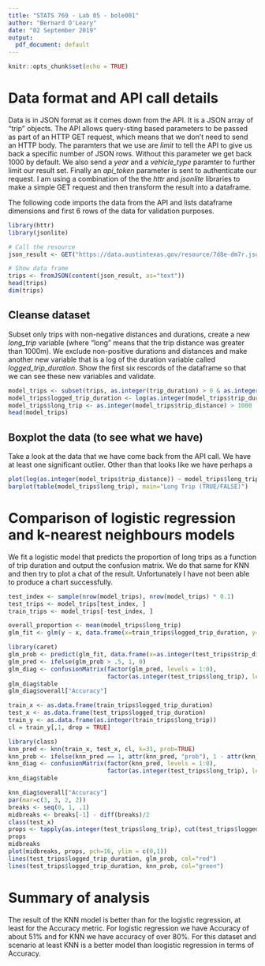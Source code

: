 ---
title: "STATS 769 - Lab 05 - bole001"
author: "Bernard O'Leary"
date: "02 September 2019"
output:
  pdf_document: default
---

```{r setup, include=FALSE}
knitr::opts_chunk$set(echo = TRUE)
```

# Data format and API call details

Data is in JSON format as it comes down from the API. It is a JSON array of "trip" objects. The API allows query-sting based parameters to be passed as part of an HTTP GET request, which means that we don't need to send an HTTP body. The paramters that we use are *limit* to tell the API to give us back a specific number of JSON rows. Without this parameter we get back 1000 by default. We also send a *year* and a *vehicle_type* paramter to further limit our result set. Finally an *api_token* parameter is sent to authenticate our request. I am using a combination of the the *httr* and *jsonlite* libraries to make a simple GET request and then transform the result into a dataframe.

The following code imports the data from the API and lists dataframe dimensions and first 6 rows of the data for validation purposes.

```{r}
library(httr)
library(jsonlite)

# Call the resource
json_result <- GET("https://data.austintexas.gov/resource/7d8e-dm7r.json?$limit=10000&year=2018&vehicle_type=scooter&$$app_token=xo9XRO6BRv2CwPMK9RfhyFzN6")

# Show data frame
trips <- fromJSON(content(json_result, as="text"))
head(trips)
dim(trips)

```
## Cleanse dataset

Subset only trips with non-negative distances and durations, create a new *long_trip* variable (where "long" means that the trip distance was greater than 1000m). We exclude non-positive durations and distances and make another new variable that is a log of the duration variable called *logged_trip_duration*. Show the first six rescords of the dataframe so that we can see these new variables and validate. 

```{r}
model_trips <- subset(trips, as.integer(trip_duration) > 0 & as.integer(trip_distance) > 0)
model_trips$logged_trip_duration <- log(as.integer(model_trips$trip_duration))
model_trips$long_trip <- as.integer(model_trips$trip_distance) > 1000
head(model_trips)
```

## Boxplot the data (to see what we have)

Take a look at the data that we have come back from the API call. We have at least one significant outlier. Other than that looks like we have perhaps a 

```{r}
plot(log(as.integer(model_trips$trip_distance)) ~ model_trips$long_trip, ylab="distance", xlab="long trip")
barplot(table(model_trips$long_trip), main="Long Trip (TRUE/FALSE)")
```

# Comparison of logistic regression and k-nearest neighbours models

We fit a logistic model that predicts the proportion of long trips as a function of trip duration and output the confusion matrix. We do that same for KNN and then try to plot a chat of the result. Unfortunately I have not been able to produce a chart successfully.

```{r}
test_index <- sample(nrow(model_trips), nrow(model_trips) * 0.1)
test_trips <- model_trips[test_index, ]
train_trips <- model_trips[-test_index, ]

overall_proportion <- mean(model_trips$long_trip)
glm_fit <- glm(y ~ x, data.frame(x=train_trips$logged_trip_duration, y=train_trips$long_trip), family="binomial")

library(caret)
glm_prob <- predict(glm_fit, data.frame(x=as.integer(test_trips$trip_distance)), type="response")
glm_pred <- ifelse(glm_prob > .5, 1, 0)
glm_diag <- confusionMatrix(factor(glm_pred, levels = 1:0), 
                            factor(as.integer(test_trips$long_trip), levels = 1:0))
glm_diag$table
glm_diag$overall["Accuracy"]
```

```{r}
train_x <- as.data.frame(train_trips$logged_trip_duration)
test_x <- as.data.frame(test_trips$logged_trip_duration)
train_y <- as.data.frame(as.integer(train_trips$long_trip))
cl = train_y[,1, drop = TRUE]

library(class)
knn_pred <- knn(train_x, test_x, cl, k=31, prob=TRUE)
knn_prob <- ifelse(knn_pred == 1, attr(knn_pred, "prob"), 1 - attr(knn_pred, "prob"))
knn_diag <- confusionMatrix(factor(knn_pred, levels = 1:0), 
                            factor(as.integer(test_trips$long_trip), levels = 1:0))
knn_diag$table

knn_diag$overall["Accuracy"]
par(mar=c(3, 3, 2, 2))
breaks <- seq(0, 1, .1)
midbreaks <- breaks[-1] - diff(breaks)/2
class(test_x)
props <- tapply(as.integer(test_trips$long_trip), cut(test_trips$logged_trip_duration, breaks), mean)
props
midbreaks
plot(midbreaks, props, pch=16, ylim = c(0,1))
lines(test_trips$logged_trip_duration, glm_prob, col="red")
lines(test_trips$logged_trip_duration, knn_prob, col="green")

```

# Summary of analysis

The result of the KNN model is better than for the logistic regression, at least for the Accuracy metric. For logistic regression we have Accuracy of about 51% and for KNN we have accuracy of over 80%. For this dataset and scenario at least KNN is a better model than loogistic regression in terms of Accuracy.
